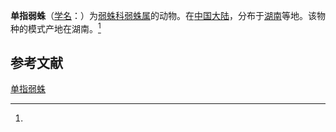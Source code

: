 {{Speciesbox
| name = 单指弱蛛
| status = 
| status_system = 
| image = 
| genus = Leptoneta
| species = monodactyla
| authority = (Yin et Wang, 1984)<ref name='id12825'>{{cite web| url =http://www.bioinfo.cn/db05/BjdwSpecies.php?action=view&id=12825| title =单指弱蛛| work =《中国动物物种编目数据库》| publisher =中国科学院微生物研究所| author =中国科学院动物研究所| accessdate =2009-04-28| deadurl =yes| archiveurl =https://web.archive.org/web/20160305061347/http://www.bioinfo.cn/db05/BjdwSpecies.php?action=view&id=12825| archivedate =2016-03-05}}</ref>
}}

'''单指弱蛛'''（[[学名|学名]]：{{lang|la|''Leptoneta monodactyla''}}）为[[弱蛛科|弱蛛科]][[弱蛛属|弱蛛属]]的动物。在[[中国大陆|中国大陆]]，分布于[[湖南|湖南]]等地。该物种的模式产地在湖南。<ref name='id12825'/>

== 参考文献 ==
{{reflist}}

{{Wikispecies|Leptoneta monodactyla}}
{{Taxonbar|from=Q3371033}}

[[Category:弱蛛属|单指弱蛛]]


{{蜘蛛小作品}}